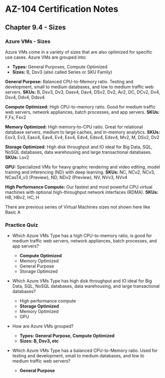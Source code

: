 # AZ-104 Certification Notes
## Chapter 9.4 - Sizes

### Azure VMs - Sizes
Azure VMs come in a variety of sizes that are also optimized for specific use cases.
Azure VMs are grouped into:
* **Types:** General Purposes, Compute Optimized
* **Sizes:** B, Dsv3 (also called Series or SKU Family)

**General Purpose:** Balanced CPU-to-Memory ratio. Testing and development, small to medium databases, and low to medium traffic web servers.
**SKUs:** B, Dsv3, Dv3, Dasv4, Dav4, DSv2, Dv2, Av2, DC, DCv2, Dv4, Dsv4, Ddv4, Ddsv4

**Compute Optimized:** High CPU-to-memory ratio. Good for medium traffic web servers, network appliances, batch processes, and app servers.
**SKUs:** F,Fs, Fsv2

**Memory Optimized:** High memory-to-CPU ratio. Great for relational database servers, medium to large caches, and in-memory analytics.
**SKUs:** Esv3, Ev3, Easv4, Eav4, Ev4, Esv4, Edv4, Edsv4, Edsv4, Mv2, M, DSv2, Dv2

**Storage Optimized:** High disk throughput and IO ideal for Big Data, SQL, NoSQL databases, data warehousing and large transactional databases.
**SKUs:** Lsv2

**GPU:** Specialized VMs for heavy graphic rendering and video editing, model training and inferencing (ND) with deep learning.
**SKUs:** NC, NCv2, NCv3, NCasT4_v3 (Preview), ND, NDv2 (Preview), NV, NVv3, NVv4

**High Performance Compute:** Our fastest and most powerful CPU virtual machines with optional high-throughput network interfaces (RDMA).
**SKUs:** HB, HBv2, HC, H

There are previous series of Virtual Machines sizes not shown here like Basic A

### Practice Quiz
* Which Azure VMs Type has a high CPU-to-memory ratio, is good for medium traffic web servers, network appliances, batch processes, and app servers?
	* **Compute Optimized**
	* Memory Optimized
	* General Purpose
	* Storage Optimized
* Which Azure VMs Type has high disk throughput and IO ideal for Big Data, SQL, NoSQL databases, data warehousing, and large transactional databases?
	* High performance compute
	* **Storage Optimized**
	* Memory Optimized
	* GPU

* How are Azure VMs grouped?
	* **Types: General Purpose, Compute Optimized**
	* **Sizes: B, Dsv3, etc**
* Which Azure VMs Type has a balanced CPU-to-Memory ratio. Used for testing and development, small to medium databases, and low to medium traffic web servers?
	* **General Purpose**